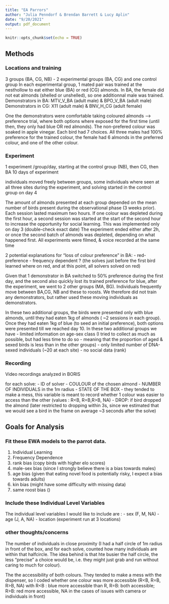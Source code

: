 ```yaml
---
title: "EA Parrors"
author: "Julia Penndorf & Brendan Barrett & Lucy Aplin"
date: "9/20/2021"
output: pdf_document
---
```


```r
knitr::opts_chunk$set(echo = TRUE)
```
## Methods

### Locations and training
3 groups (BA, CG, NB) - 2 experimental groups (BA, CG) and one control group
In each experimental group, 1 mated pair was trained at the nesthollow to eat either blue (BA) or red (CG) almonds. 
In BA, the female did not eat almonds (shelled or unshelled), so one additionnal male was trained.
Demonstrators in BA: MTV_V_BA (adult male) & BPO_V_BA (adult male)
Demonstrators in CG: X11 (adult male) & BNV_H_CG (adult female)

One the demonstrators were comfortable taking coloured almonds --> preference trial, where both options where exposed for the first time (until then, they only had blue OR red almonds). The non-prefered colour was soaked in apple vinegar. Each bird had 7 choices. All three males had 100% preference for the trained colour, the female had 6 almonds in the preferred colour, and one of the other colour.



### Experiment
1 experiment /group/day, starting at the control group (NB), then CG, then BA
10 days of experiment

individuals moved freely between groups, some individuals where seen at all three sites during the experiment, and solving started in the control group on day 4

The amount of almonds presented at each group depended on the mean number of birds present during the observational phase (3 weeks prior).
Each session lasted maximum two hours.
If one colour was depleted during the first hour, a second session was started at the start of the second hour to increase the opportunity for social learning. This was implemented only on day 3 (double-check exact date)
The experiment ended either after 2h, or once the second batch of almonds was depleted, depending on what happened first.
All experiments were filmed, & voice recorded at the same time 


2 potential explanations for "loss of colour preference" in BA: 
- red-preference
- frequency dependent ? (the solves just before the first bird learned where on red, and at this point, all solvers solved on red)

Given that 1 demonstrator in BA switched to 50% preference during the first day, and the second also quickly lost its trained preference for blue, after the experiment, we went to 2 other groups (MA, BG). Individuals frequently move between BA,CG, NB and these to roosts. We therefore did not train any demonstrators, but rather used these moving individuals as demonstrators.

In these two additional groups, the birds were presented only with blue almonds, until they had eaten 1kg of almonds ( ~2 sessions in each group). 
Once they had eaten 1kg of blue (to seed an initial preference), both options were presented till we reached day 10.
In these two additional groups we have 
- limited information on age-sex class (I tried to collect as much as possible, but had less time to do so - meaning that the proportion of aged & sexed birds is less than in the other groups)
- only limited number of DNA-sexed individuals (~20 at each site)
- no social data (rank)


### Recording
Video recordings analyzed in BORIS

for each solve: 
- ID of solver
- COULOUR of the chosen almond
- NUMBER OF INDIVIDUALS in the 1m radius
- STATE OF THE BOX - they tended to make a mess, this variable is meant to record whether 1 colour was easier to access than the other (values : R<B, R=B,R>B, NA)
- DROP: if bird dropped the almond (later restricted to dropping within 3s, since we estimated that we would see a bird in the frame on average ~3 seconds after the solve)




## Goals for Analysis

### Fit these EWA models to the parrot data.
1. Individual Learning
2. Frequency Dependence
3. rank bias (copy birds with higher elo scores)
4. male-sex bias (since I strongly believe there is a bias towards males)
5. age bias (given that eating novel food is potentially risky, I expect a bias towards adults)
6. kin bias (might have some difficulty with missing data)
7. same roost bias ()

### Include these Individual Level Variables
The individual level variables I would like to include are :
- sex (F, M, NA)
- age (J, A, NA)
- location (experiment run at 3 locations)

### other thoughts/concerns
The number of individuals in close proximity (I had a half circle of 1m radius in front of the box, and for each solve, counted how many individuals are within that halfcircle. The idea behind is that hte busier the half circle, the less "precise" a choice would be, i.e. they might just grab and run without caring to much for colour). 

The the accessibility of both colours. They tended to make a mess with the dispenser, so I coded whether one colour was more accessible (R<B, R=B, R>B, NA) with R<B : blue more accessible than R, R=B: both accessible; R>B: red more accessible, NA in the cases of issues with camera or individuals in front)



